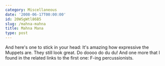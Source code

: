 ```yaml
---
category: Miscellaneous
date: '2008-06-17T00:00:00'
id: 20WSgWtl86B5
slug: /mahna-mahna
title: Mahna Mana
type: post
---
```


And here's one to stick in your head:
It's amazing how expressive the Muppets are. They still look great.
Do doooo do du du! And one more that I found in the related links
to the first one:
F-ing percussionists.